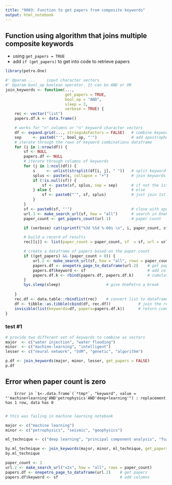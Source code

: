 ```yaml
---
title: "9003: Function to get papers from composite keywords"
output: html_notebook
---
```




## Function using algorithm that joins multiple composite keywords 

* using `get_papers = TRUE`
* add `if (get_papers)` to get into code to retrieve papers

```r
library(petro.One)

#' @param ...     input character vectors
#' @param bool_op boolean operator. It can be AND or OR
join_keywords <- function(...,
                          get_papers = TRUE,
                          bool_op = "AND",
                          sleep = 3,
                          verbose = TRUE) {
    rec <- vector("list")
    papers.df.k <- data.frame()

    # works for "n" columns or "n" keyword character vectors
    df <- expand.grid(..., stringsAsFactors = FALSE)   # combine keywords
    sep     <- paste0("'", bool_op, "'")               # add apostrophes to operator
    # iterate through the rows of keyword combinations dataframe
    for (i in 1:nrow(df)) {
        sf <- NULL
        papers.df <- NULL
        # iterate through columns of keywords
        for (j in 1:ncol(df)) {
            s     <- unlist(strsplit(df[i, j], " "))   # split keyword if space
            splus <- paste(s, collapse = "+")          # join keywords with + sign
            if (!is.null(sf)) {
                sf <- paste(sf, splus, sep = sep)      # if not the 1st keyword add AND
            } else {                                   # else
                sf <- paste0("'", sf, splus)           # just join 1st with next kword
            }
        }
        sf <- paste0(sf, "'")                          # close with apostrophe
        url.1 <- make_search_url(sf, how = "all")      # search in OnePetro
        paper_count <- get_papers_count(url.1)         # paper count

        if (verbose) cat(sprintf("%3d %5d %-60s \n", i, paper_count, sf))

        # build a record of results
        rec[[i]] <- list(paper_count = paper_count, sf  = sf, url = url.1)

        # create a dataframe of papers based on the paper count
        if ((get_papers) && (paper_count > 0)) {
            url.2 <- make_search_url(sf, how = "all", rows = paper_count)
            papers.df <- onepetro_page_to_dataframe(url.2)    # get papers
            papers.df$keyword <- sf                           # add columns
            papers.df.k <- rbind(papers.df, papers.df.k)      # cumulative dataframe
        }
        Sys.sleep(sleep)                    # give OnePetro a break
        
    }
    rec.df <- data.table::rbindlist(rec)    # convert list to dataframe
    df <- tibble::as.tibble(cbind(df, rec.df))            # join the results
    invisible(list(keywords=df, papers=papers.df.k))      # return cumulative dataframe
}

```

### test #1
```r
# provide two different set of keywords to combine as vectors
major  <- c("water injection", "water flooding")
minor  <- c("machine-learning", "intelligent")
lesser <- c("neural network", "SVM", "genetic", "algorithm")

p.df <- join_keywords(major, minor, lesser, get_papers = FALSE)
p.df
```


## Error when paper count is zero

        Error in `$<-.data.frame`(`*tmp*`, "keyword", value = "'machine+learning'AND'petrophysics'AND'deep+learning'") : replacement has 1 row, data has 0
        

```r
# this was failing in machine learning notebook

major <- c("machine learning")
minor <- c("petrophysics", "seismic", "geophysics")

ml_technique <- c("deep learning", "principal component analysis", "fuzzy logic")

by.ml_technique <- join_keywords(major, minor, ml_technique, get_papers = TRUE, sleep = 3)
by.ml_technique
```

```r
paper_count <- 1
url.2 <- make_search_url("x2x", how = "all", rows = paper_count)
papers.df <- onepetro_page_to_dataframe(url.2)    # get papers
papers.df$keyword <- sf                           # add columns
```


